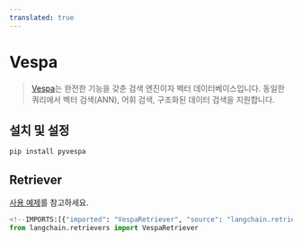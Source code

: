 ```yaml
---
translated: true
---
```


# Vespa

>[Vespa](https://vespa.ai/)는 완전한 기능을 갖춘 검색 엔진이자 벡터 데이터베이스입니다.
> 동일한 쿼리에서 벡터 검색(ANN), 어휘 검색, 구조화된 데이터 검색을 지원합니다.

## 설치 및 설정

```bash
pip install pyvespa
```

## Retriever

[사용 예제](/docs/integrations/retrievers/vespa)를 참고하세요.

```python
<!--IMPORTS:[{"imported": "VespaRetriever", "source": "langchain.retrievers", "docs": "https://api.python.langchain.com/en/latest/retrievers/langchain_community.retrievers.vespa_retriever.VespaRetriever.html", "title": "Vespa"}]-->
from langchain.retrievers import VespaRetriever
```
